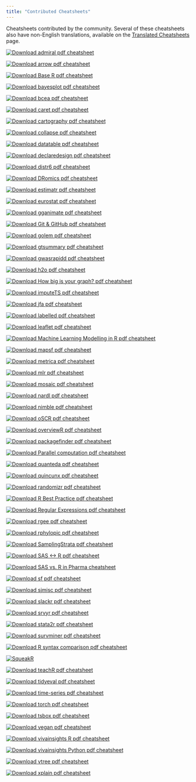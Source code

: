 ```yaml
---
title: "Contributed Cheatsheets"
---
```


Cheatsheets contributed by the community.
Several of these cheatsheets also have non-English translations, available on the [Translated Cheatsheets](translations.html) page.

::: {layout-ncol="3" layout-valign="bottom"}
[![admiral](pngs/admiral.png){alt="Download admiral pdf cheatsheet"}](admiral.pdf)

[![arrow](pngs/arrow.png){alt="Download arrow pdf cheatsheet"}](arrow.pdf)

[![Base R](pngs/base-r.png){alt="Download Base R pdf cheatsheet"}](base-r.pdf)

[![bayesplot](pngs/bayesplot.png){alt="Download bayesplot pdf cheatsheet"}](bayesplot.pdf)

[![bcea](pngs/bcea.png){alt="Download bcea pdf cheatsheet"}](bcea.pdf)

[![caret](pngs/caret.png){alt="Download caret pdf cheatsheet"}](caret.pdf)

[![cartography](pngs/cartography.png){alt="Download cartography pdf cheatsheet"}](cartography.pdf)

[![collapse](pngs/collapse.png){alt="Download collapse pdf cheatsheet"}](collapse.pdf)

[![datatable](pngs/datatable.png){alt="Download datatable pdf cheatsheet"}](datatable.pdf)

[![declaredesign](pngs/declaredesign.png){alt="Download declaredesign pdf cheatsheet"}](declaredesign.pdf)

[![distr6](pngs/distr6.png){alt="Download distr6 pdf cheatsheet"}](distr6.pdf)

[![DRomics](pngs/DRomics.png){alt="Download DRomics pdf cheatsheet"}](DRomics.pdf)

[![estimatr](pngs/estimatr.png){alt="Download estimatr pdf cheatsheet"}](estimatr.pdf)

[![eurostat](pngs/eurostat.png){alt="Download eurostat pdf cheatsheet"}](eurostat.pdf)

[![gganimate](pngs/gganimate.png){alt="Download gganimate pdf cheatsheet"}](gganimate.pdf)

[![Git & GitHub](pngs/git-github.png){alt="Download Git & GitHub pdf cheatsheet"}](git-github.pdf)

[![golem](pngs/golem.png){alt="Download golem pdf cheatsheet"}](golem.pdf)

[![gtsummary](pngs/gtsummary.png){alt="Download gtsummary pdf cheatsheet"}](gtsummary.pdf)

[![gwasrapidd](pngs/gwasrapidd.png){alt="Download gwasrapidd pdf cheatsheet"}](gwasrapidd.pdf)

[![h2o](pngs/h2o.png){alt="Download h2o pdf cheatsheet"}](h2o.pdf)

[![How big is your graph?](pngs/how-big-is-your-graph.png){alt="Download How big is your graph? pdf cheatsheet"}](how-big-is-your-graph.pdf)

[![imputeTS](pngs/imputeTS.png){alt="Download imputeTS pdf cheatsheet"}](imputeTS.pdf)

[![jfa](pngs/jfa.png){alt="Download jfa pdf cheatsheet"}](jfa.pdf)

[![labelled](pngs/labelled.png){alt="Download labelled pdf cheatsheet"}](labelled.pdf)

[![leaflet](pngs/leaflet.png){alt="Download leaflet pdf cheatsheet"}](leaflet.pdf)

[![Machine learning modelling in R](pngs/Machine%20Learning%20Modelling%20in%20R.png){alt="Download Machine Learning Modelling in R pdf cheatsheet"}](Machine%20Learning%20Modelling%20in%20R.pdf)

[![mapsf](pngs/mapsf.png){alt="Download mapsf pdf cheatsheet"}](mapsf.pdf)

[![metrica](pngs/metrica.png){alt="Download metrica pdf cheatsheet"}](metrica.pdf)

[![mlr](pngs/mlr.png){alt="Download mlr pdf cheatsheet"}](mlr.pdf)

[![mosaic](pngs/mosaic.png){alt="Download mosaic pdf cheatsheet"}](mosaic.pdf)

[![nardl](pngs/nardl.png){alt="Download nardl pdf cheatsheet"}](nardl.pdf)

[![nimble](pngs/nimble.png){alt="Download nimble pdf cheatsheet"}](nimble.pdf)

[![oSCR](pngs/oSCR.png){alt="Download oSCR pdf cheatsheet"}](oSCR.pdf)

[![overviewR](pngs/overviewR.png){alt="Download overviewR pdf cheatsheet"}](overviewR.pdf)

[![packagefinder](pngs/packagefinder.png){alt="Download packagefinder pdf cheatsheet"}](packagefinder.pdf)

[![Parallel computation](pngs/parallel_computation.png){alt="Download Parallel computation pdf cheatsheet"}](parallel_computation.pdf)

[![quanteda](pngs/quanteda.png){alt="Download quanteda pdf cheatsheet"}](quanteda.pdf)

[![quincunx](pngs/quincunx.png){alt="Download quincunx pdf cheatsheet"}](quincunx.pdf)

[![randomizr](pngs/randomizr.png){alt="Download randomizr pdf cheatsheet"}](randomizr.pdf)

[![R Best Practice](pngs/R-best-practice.png){alt="Download R Best Practice pdf cheatsheet"}](R-best-practice.pdf)

[![Regular Expressions](pngs/regular-expressions.png){alt="Download Regular Expressions pdf cheatsheet"}](regex.pdf)

[![rgee](pngs/rgee.png){alt="Download rgee pdf cheatsheet"}](rgee.pdf)

[![rphylopic](pngs/rphylopic.png){alt="Download rphylopic pdf cheatsheet"}](rphylopic.pdf)

[![SamplingStrata](pngs/SamplingStrata.png){alt="Download SamplingStrata pdf cheatsheet"}](SamplingStrata.pdf)

[![SAS \<-\> R](pngs/sas-r.png){alt="Download SAS <-> R pdf cheatsheet"}](sas-r.pdf)

[![SASvsRinPharma](pngs/SASvsRinPharma.png){alt="Download SAS vs. R in Pharma cheatsheet"}](SASvsRinPharma.pdf)

[![sf](pngs/sf.png){alt="Download sf pdf cheatsheet"}](sf.pdf)

[![sjmisc](pngs/sjmisc.png){alt="Download sjmisc pdf cheatsheet"}](sjmisc.pdf)

[![slackr](pngs/slackr.png){alt="Download slackr pdf cheatsheet"}](slackr.pdf)

[![srvyr](pngs/srvyr.png){alt="Download srvyr pdf cheatsheet"}](srvyr.pdf)

[![stata2r](pngs/stata2r.png){alt="Download stata2r pdf cheatsheet"}](stata2r.pdf)

[![survminer](pngs/survminer.png){alt="Download survminer pdf cheatsheet"}](survminer.pdf)

[![R syntax comparison](pngs/syntax.png){alt="Download R syntax comparison pdf cheatsheet"}](syntax.pdf)

[![SqueakR](pngs/SqueakR.png){alt="SqueakR"}](SqueakR.pdf)

[![teachR](pngs/teachR.png){alt="Download teachR pdf cheatsheet"}](teachR.pdf)

[![tidyeval](pngs/tidyeval.png){alt="Download tidyeval pdf cheatsheet"}](tidyeval.pdf)

[![time-series](pngs/time-series.png){alt="Download time-series pdf cheatsheet"}](time-series.pdf)

[![torch](pngs/torch.png){alt="Download torch pdf cheatsheet"}](torch.pdf)

[![tsbox](pngs/tsbox.png){alt="Download tsbox pdf cheatsheet"}](tsbox.pdf)

[![vegan](pngs/vegan.png){alt="Download vegan pdf cheatsheet"}](vegan.pdf)

[![vivainsights R](pngs/vivainsights_r.png){alt="Download vivainsights R pdf cheatsheet"}](vivainsights_r.pdf)

[![vivainsights Python](pngs/vivainsights_py.png){alt="Download vivainsights Python pdf cheatsheet"}](vivainsights_py.pdf)

[![vtree](pngs/vtree.png){alt="Download vtree pdf cheatsheet"}](vtree.pdf)

[![xplain](pngs/xplain.png){alt="Download xplain pdf cheatsheet"}](xplain.pdf)
:::